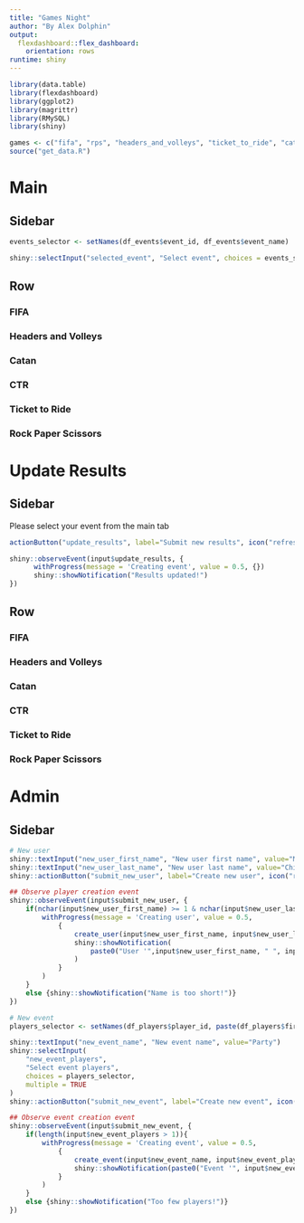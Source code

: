 ```yaml
---
title: "Games Night"
author: "By Alex Dolphin"
output: 
  flexdashboard::flex_dashboard:
    orientation: rows
runtime: shiny
---
```


```r
library(data.table)
library(flexdashboard)
library(ggplot2)
library(magrittr)
library(RMySQL)
library(shiny)

games <- c("fifa", "rps", "headers_and_volleys", "ticket_to_ride", "catan", "ctr")
source("get_data.R")
```


Main
=======================================================================

Sidebar {.sidebar}
-----------------------------------------------------------------------

```r
events_selector <- setNames(df_events$event_id, df_events$event_name)

shiny::selectInput("selected_event", "Select event", choices = events_selector, multiple = FALSE)
```

Row {.tabset}
-----------------------------------------------------------------------

### FIFA

### Headers and Volleys

### Catan

### CTR

### Ticket to Ride

### Rock Paper Scissors

Update Results
=======================================================================

Sidebar {.sidebar}
-----------------------------------------------------------------------

Please select your event from the main tab

```r
actionButton("update_results", label="Submit new results", icon("refresh"))

shiny::observeEvent(input$update_results, {
      withProgress(message = 'Creating event', value = 0.5, {})
      shiny::showNotification("Results updated!")
})
```


Row {.tabset}
-----------------------------------------------------------------------

### FIFA

### Headers and Volleys

### Catan

### CTR

### Ticket to Ride

### Rock Paper Scissors

Admin
=======================================================================

Sidebar {.sidebar}
-----------------------------------------------------------------------

```r
# New user
shiny::textInput("new_user_first_name", "New user first name", value="Mr")
shiny::textInput("new_user_last_name", "New user last name", value="Chips")
shiny::actionButton("submit_new_user", label="Create new user", icon("refresh"))

## Observe player creation event
shiny::observeEvent(input$submit_new_user, {
    if(nchar(input$new_user_first_name) >= 1 & nchar(input$new_user_last_name) >= 1){
        withProgress(message = 'Creating user', value = 0.5,
            {
                create_user(input$new_user_first_name, input$new_user_last_name)
                shiny::showNotification(
                    paste0("User '",input$new_user_first_name, " ", input$new_user_last_name,"' created!")
                )
            }
        )
    }
    else {shiny::showNotification("Name is too short!")}
})

# New event
players_selector <- setNames(df_players$player_id, paste(df_players$first_name, df_players$last_name))

shiny::textInput("new_event_name", "New event name", value="Party")
shiny::selectInput(
    "new_event_players",
    "Select event players",
    choices = players_selector,
    multiple = TRUE
)
shiny::actionButton("submit_new_event", label="Create new event", icon("refresh"))

## Observe event creation event
shiny::observeEvent(input$submit_new_event, {
    if(length(input$new_event_players > 1)){
        withProgress(message = 'Creating event', value = 0.5,
            {
                create_event(input$new_event_name, input$new_event_players)
                shiny::showNotification(paste0("Event '", input$new_event_name,"' created!"))
            }
        )
    }
    else {shiny::showNotification("Too few players!")}
})
```

